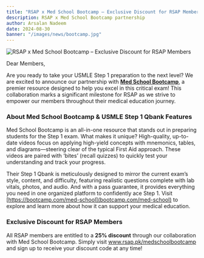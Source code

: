 ```yaml
---
title: "RSAP x Med School Bootcamp – Exclusive Discount for RSAP Members"
description: RSAP x Med School Bootcamp partnership
author: Arsalan Nadeem
date: 2024-08-30
banner: "/images/news/bootcamp.jpg"
---
```

![RSAP x Med School Bootcamp – Exclusive Discount for RSAP Members](https://www.rsap.pk/images/news/bootcamp.jpg)

Dear Members,

Are you ready to take your USMLE Step 1 preparation to the next level? We are excited to announce our partnership with [**Med School Bootcamp**](https://bootcamp.com/med-school), a premier resource designed to help you excel in this critical exam! This collaboration marks a significant milestone for RSAP as we strive to empower our members throughout their medical education journey.

### About Med School Bootcamp & USMLE Step 1 Qbank Features
Med School Bootcamp is an all-in-one resource that stands out in preparing students for the Step 1 exam. What makes it unique? High-quality, up-to-date videos focus on applying high-yield concepts with mnemonics, tables, and diagrams—steering clear of the typical First Aid approach. These videos are paired with ‘bites’ (recall quizzes) to quickly test your understanding and track your progress.

Their Step 1 Qbank is meticulously designed to mirror the current exam’s style, content, and difficulty, featuring realistic questions complete with lab vitals, photos, and audio. And with a pass guarantee, it provides everything you need in one organized platform to confidently ace Step 1. Visit [https://bootcamp.com/med-school](bootcamp.com/med-school) to explore and learn more about how it can support your medical education.

### Exclusive Discount for RSAP Members
All RSAP members are entitled to a **25% discount** through our collaboration with Med School Bootcamp. Simply visit www.rsap.pk/medschoolbootcamp and sign up to receive your discount code at any time!

